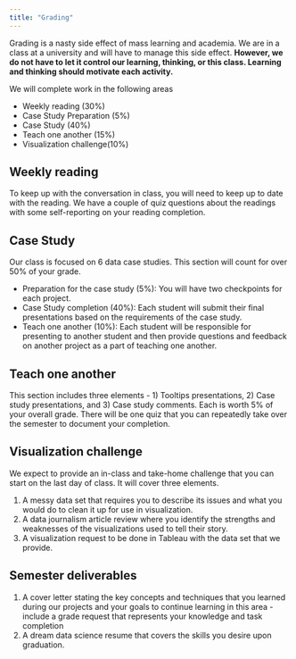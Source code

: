 ```yaml
---
title: "Grading"
---
```


Grading is a nasty side effect of mass learning and academia. We are in a class at a university and will have to manage this side effect. **However, we do not have to let it control our learning, thinking, or this class. Learning and thinking should motivate each activity.**

We will complete work in the following areas

* Weekly reading (30%)
* Case Study Preparation (5%)
* Case Study (40%)
* Teach one another (15%)
* Visualization challenge(10%)

## Weekly reading

To keep up with the conversation in class, you will need to keep up to date with the reading. We have a couple of quiz questions about the readings with some self-reporting on your reading completion.

## Case Study

Our class is focused on 6 data case studies. This section will count for over 50% of your grade.

* Preparation for the case study (5%): You will have two checkpoints for each project.
* Case Study completion (40%): Each student will submit their final presentations based on the requirements of the case study.
* Teach one another (10%): Each student will be responsible for presenting to another student and then provide questions and feedback on another project as a part of teaching one another.

## Teach one another

This section includes three elements - 1) Tooltips presentations, 2) Case study presentations, and 3) Case study comments. Each is worth 5% of your overall grade. There will be one quiz that you can repeatedly take over the semester to document your completion.

## Visualization challenge

We expect to provide an in-class and take-home challenge that you can start on the last day of class. It will cover three elements.

1. A messy data set that requires you to describe its issues and what you would do to clean it up for use in visualization.
2. A data journalism article review where you identify the strengths and weaknesses of the visualizations used to tell their story.
3. A visualization request to be done in Tableau with the data set that we provide.

## Semester deliverables

1. A cover letter stating the key concepts and techniques that you learned during our projects and your goals to continue learning in this area - include a grade request that represents your knowledge and task completion
2. A dream data science resume that covers the skills you desire upon graduation.